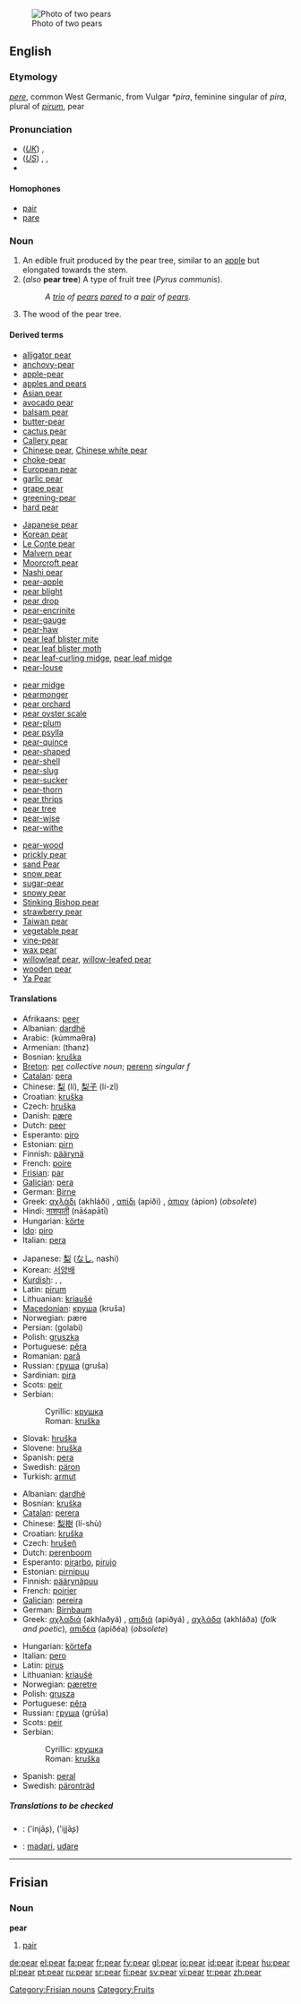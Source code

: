 {{wikipedia|dab=pear (disambiguation)|pear}}
[[Image:Pears.jpg|thumb|Photo of two pears]]
==English==

===Etymology===
{{OE.}} ''[[pere]]'', common West Germanic, from Vulgar {{L.}} ''*pira'', feminine singular of ''pira'', plural of ''[[pirum]]'', pear

===Pronunciation===
{{wikipedia}}
*(''[[Received Pronunciation|UK]]'') {{IPA|/pɛə/}}, {{SAMPA|/pE@/}}
*(''[[General American|US]]'') {{AHD|pâr}}, {{IPA|/pɛɹ/}}, {{SAMPA|/pEr\/}}
*{{audio|en-us-pear.ogg|Audio (US)}}

====Homophones====
{{commons}}
*[[pair]]
*[[pare]]

===Noun===
{{en-noun}}

# An edible fruit produced by the pear tree, similar to an [[apple]] but elongated towards the stem.
# (''also'' '''pear tree''') A type of fruit tree (''Pyrus communis'').
#:''A [[trio]] of [[pear]]s [[pare]]d to a [[pair]] of [[pear]]s.''
# The wood of the pear tree.

====Derived terms====
{{rel-top4|Terms derived from ''pear''}}
*[[alligator pear]]
*[[anchovy-pear]]
*[[apple-pear]]
*[[apples and pears]]
*[[Asian pear]]
*[[avocado pear]]
*[[balsam pear]]
*[[butter-pear]]
*[[cactus pear]]
*[[Callery pear]]
*[[Chinese pear]], [[Chinese white pear]]
*[[choke-pear]]
*[[European pear]]
*[[garlic pear]]
*[[grape pear]]
*[[greening-pear]]
*[[hard pear]]
{{rel-mid4}}
*[[Japanese pear]]
*[[Korean pear]]
*[[Le Conte pear]]
*[[Malvern pear]]
*[[Moorcroft pear]]
*[[Nashi pear]]
*[[pear-apple]]
*[[pear blight]]
*[[pear drop]]
*[[pear-encrinite]]
*[[pear-gauge]]
*[[pear-haw]]
*[[pear leaf blister mite]]
*[[pear leaf blister moth]]
*[[pear leaf-curling midge]], [[pear leaf midge]]
*[[pear-louse]]
{{rel-mid4}}
*[[pear midge]]
*[[pearmonger]]
*[[pear orchard]]
*[[pear oyster scale]]
*[[pear-plum]]
*[[pear psylla]]
*[[pear-quince]]
*[[pear-shaped]]
*[[pear-shell]]
*[[pear-slug]]
*[[pear-sucker]]
*[[pear-thorn]]
*[[pear thrips]]
*[[pear tree]]
*[[pear-wise]]
*[[pear-withe]]
{{rel-mid4}}
*[[pear-wood]]
*[[prickly pear]]
*[[sand Pear]]
*[[snow pear]]
*[[sugar-pear]]
*[[snowy pear]]
*[[Stinking Bishop pear]]
*[[strawberry pear]]
*[[Taiwan pear]]
*[[vegetable pear]]
*[[vine-pear]]
*[[wax pear]]
*[[willowleaf pear]], [[willow-leafed pear]]
*[[wooden pear]]
*[[Ya Pear]]
{{rel-bottom}}

====Translations====
{{trans-top|fruit}}
*Afrikaans: [[peer]]
*Albanian: [[dardhë]] {{f}}
*Arabic: {{ARchar|[[كمثرى|كُمّثْرَى]]}} (kúmmaθra) {{f}}
*Armenian: (thanz)
*Bosnian: [[kruška]] {{f}}
*[[Breton]]: [[per]] ''collective noun''; [[perenn]] ''singular f''
*[[Catalan]]: [[pera]] {{f}}
*Chinese: [[梨]] (lí), [[梨子]] (lí-zǐ)
*Croatian: [[kruška]] {{f}}
*Czech: [[hruška]] {{f}}
*Danish: [[pære]]
*Dutch: [[peer]] {{f}}
*Esperanto: [[piro]]
*Estonian: [[pirn]]
*Finnish: [[päärynä]]
*French: [[poire]] {{f}}
*[[Frisian]]: [[par]]
*[[Galician]]: [[pera]] {{f}}
*German: [[Birne]] {{f}}
*Greek: [[αχλάδι]] (akhláði) {{n}}, [[απίδι]] (apíði) {{n}}, [[άπιον]] (ápion) {{n}} (''obsolete'')
*Hindi: [[नाशपाती]] (nāśapātī) {{f}}
*Hungarian: [[körte]]
*[[Ido]]: [[piro]]
*Italian: [[pera]] {{f}}
{{trans-mid}}
*Japanese: [[梨]] ([[なし]], nashi)
*Korean: [[서양배]]
*[[Kurdish]]: {{trad|ku|hirmî}} {{f}}, {{trad|ku|karçîn}}, {{KUchar|[[هه‌رمێ]]}}
*Latin: [[pirum]] {{n}}
*Lithuanian: [[kriaušė]] {{f}}
*[[Macedonian]]: [[круша]] (kruša) {{f}}
*Norwegian: pære {{c}}
*Persian: {{FAchar|[[گلابی]]}} (golabi)
*Polish: [[gruszka]] {{f}}
*Portuguese: [[pêra]] {{f}}
*Romanian: [[pară]] {{f}}
*Russian: [[груша]] (gruša) {{f}}
*Sardinian: [[pira]] {{f}}
*Scots: [[peir]]
*Serbian:
*:Cyrillic: [[крушка]] {{f}}
*:Roman: [[kruška]] {{f}}
*Slovak: [[hruška]] {{f}}
*Slovene: [[hruška]] {{f}}
*Spanish: [[pera]] {{f}}
*Swedish: [[päron]] {{n}}
*Turkish: [[armut]]
{{trans-bottom}}

{{trans-top|tree}}
*Albanian: [[dardhë]] {{f}}
*Bosnian: [[kruška]] {{f}}
*[[Catalan]]: [[perera]] {{f}}
*Chinese: [[梨樹]] (lí-shù)
*Croatian: [[kruška]] {{f}}
*Czech: [[hrušeň]] {{f}}
*Dutch: [[perenboom]] {{m}}
*Esperanto: [[pirarbo]], [[pirujo]]
*Estonian: [[pirnipuu]]
*Finnish: [[päärynäpuu]]
*French: [[poirier]] {{m}}
*[[Galician]]: [[pereira]] {{f}}
*German: [[Birnbaum]] {{m}}
*Greek: [[αχλαδιά]] (akhlaðyá) {{f}}, [[απιδιά]] (apiðyá) {{f}}, [[αχλάδα]] (akhláða) {{f}} (''folk and poetic''), [[απιδέα]] (apiðéa) {{f}} (''obsolete'')
{{trans-mid}}
*Hungarian: [[körte]][[fa]]
*Italian: [[pero#Italian|pero]] {{m}}
*Latin: [[pirus]] {{m}}
*Lithuanian: [[kriaušė]] {{f}}
*Norwegian: [[pæretre]] {{n}}
*Polish: [[grusza]] {{f}}
*Portuguese: [[pêra]] {{f}}
*Russian: [[груша]] (grúša) {{f}}
*Scots: [[peir]]
*Serbian:
*:Cyrillic: [[крушка]] {{f}}
*:Roman: [[kruška]] {{f}}
*Spanish: [[peral]] {{m}}
*Swedish: [[päronträd]]
{{trans-bottom}}

=====Translations to be checked=====
{{checktrans}}
*{{ttbc|Arabic}}: {{ARchar|[[انجاص|إنْجاص]]}} ('injāʂ), {{ARchar|[[اجاص|إجَّاص]]}} ('ijjāʂ)
*{{ttbc|Basque}}: [[madari]], [[udare]]

----

==Frisian==

===Noun===
'''pear'''

# [[pair]]

[[Category:Frisian nouns]]
[[Category:Fruits]]

[[de:pear]]
[[el:pear]]
[[fa:pear]]
[[fr:pear]]
[[fy:pear]]
[[gl:pear]]
[[io:pear]]
[[id:pear]]
[[it:pear]]
[[hu:pear]]
[[pl:pear]]
[[pt:pear]]
[[ru:pear]]
[[sr:pear]]
[[fi:pear]]
[[sv:pear]]
[[vi:pear]]
[[tr:pear]]
[[zh:pear]]